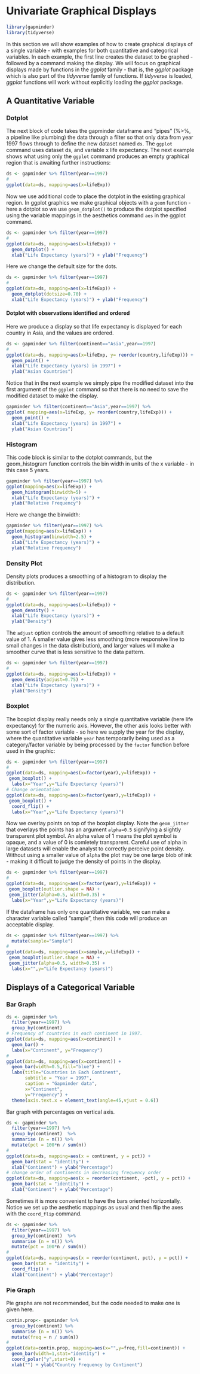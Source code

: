 # Univariate Graphical Displays {#UnivariateGraphicalDisplays}

```r
library(gapminder)
library(tidyverse)
```


In this section we will show examples of how to create graphical displays of a single variable - with examples for both quantitative and categorical variables. 
In each example, the first line creates the dataset to be graphed - followed by a command making the display.  We will focus on graphical displays made by functions in the *ggplot* family - that is, the *ggplot* package which is also part of the *tidyverse* family of functions.  If *tidyverse* is loaded, *ggplot* functions will work without explicitly loading the *ggplot* package.


## A Quantitative Variable

### Dotplot

The next block of code takes the gapminder dataframe and "pipes" (%>%, a pipeline like plumbing) the data through a filter so that only data from year 1997 flows through to define the new dataset named `ds`.  The `ggplot` command uses dataset ds, and variable x life expectancy.  The next example shows what using only the `ggplot` command produces an empty graphical region that is awaiting further instructions:

```r
ds <- gapminder %>% filter(year==1997) 
#
ggplot(data=ds, mapping=aes(x=lifeExp)) 
```

Now we use additional code to place the dotplot in the existing graphical region.  In ggplot graphics we make graphical objects with a `geom` function - here a dotplot so we use `geom_dotplot()` to produce the dotplot specified using the variable mappings in the aesthetics command `aes` in the ggplot command.  

```r
ds <- gapminder %>% filter(year==1997) 
#
ggplot(data=ds, mapping=aes(x=lifeExp)) + 
  geom_dotplot() + 
  xlab("Life Expectancy (years)") + ylab("Frequency")
```

Here we change the default size for the dots.
```r
ds <- gapminder %>% filter(year==1997) 
#
ggplot(data=ds, mapping=aes(x=lifeExp)) + 
  geom_dotplot(dotsize=0.70) + 
  xlab("Life Expectancy (years)") + ylab("Frequency")
```


#### Dotplot with observations identified and ordered

Here we produce a display so that life expectancy is displayed for each country in Asia, and the values are ordered.
```r
ds <- gapminder %>% filter(continent=="Asia",year==1997) 
#  
ggplot(data=ds, mapping=aes(x=lifeExp, y= reorder(country,lifeExp))) + 
  geom_point() + 
  xlab("Life Expectancy (years) in 1997") + 
  ylab("Asian Countries")
```

Notice that in the next example we simply pipe the modified dataset into the first argument of the `ggplot` command so that there is no need to save the modified dataset to make the display.
```r
gapminder %>% filter(continent=="Asia",year==1997) %>%
ggplot( mapping=aes(x=lifeExp, y= reorder(country,lifeExp))) + 
  geom_point() + 
  xlab("Life Expectancy (years) in 1997") + 
  ylab("Asian Countries")
```


### Histogram

This code block is similar to the dotplot commands, but the geom_histogram function controls the bin width in units of the x variable - in this case 5 years.
```r
gapminder %>% filter(year==1997) %>%
ggplot(mapping=aes(x=lifeExp)) + 
  geom_histogram(binwidth=5) + 
  xlab("Life Expectancy (years)") +
  ylab("Relative Frequency")
```

Here we change the binwidth:
```r
gapminder %>% filter(year==1997) %>%
ggplot(mapping=aes(x=lifeExp)) + 
  geom_histogram(binwidth=2.5) + 
  xlab("Life Expectancy (years)") +
  ylab("Relative Frequency")
```


### Density Plot

Density plots produces a smoothing of a histogram to display the distribution.
```r
ds <- gapminder %>% filter(year==1997)
#
ggplot(data=ds, mapping=aes(x=lifeExp)) + 
  geom_density() + 
  xlab("Life Expectancy (years)") +
  ylab("Density")
```

The `adjust` option controls the amount of smoothing relative to a default value of 1.  A smaller value gives less smoothing (more responsive line to small changes in the data distribution), and larger values will make a smoother curve that is less sensitive to the data pattern.
```r
ds <- gapminder %>% filter(year==1997)
#
ggplot(data=ds, mapping=aes(x=lifeExp)) + 
  geom_density(adjust=0.75) + 
  xlab("Life Expectancy (years)") +
  ylab("Density")
```

### Boxplot

The boxplot display really needs only a single quantitative variable (here life expectancy) for the numeric axis.  However, the other axis looks better with some 
sort of factor variable - so here we supply the year for the display, where the quantitative variable `year` has temporarily being used as a category/factor variable by being processed by the `factor` function before used in the graphic:
```r
ds <- gapminder %>% filter(year==1997) 
#
ggplot(data=ds, mapping=aes(x=factor(year),y=lifeExp)) +
 geom_boxplot() + 
  labs(x="Year",y="Life Expectancy (years)")
# Change orientation
ggplot(data=ds, mapping=aes(x=factor(year),y=lifeExp)) +
 geom_boxplot() + 
  coord_flip() + 
  labs(x="Year",y="Life Expectancy (years)")
```

Now we overlay points on top of the boxplot display.  Note the `geom_jitter` that overlays the points has an argument `alpha=0.5` signifying a slightly transparent plot symbol.  An alpha value of 1 means the plot symbol is opaque, and a value of 0 is comletely transparent.  Careful use of alpha in large datasets will enable the analyst to correctly perceive point density.  Without using a smaller value of `alpha` the plot may be one large blob of ink - making it difficult to judge the density of points in the display.

```r
ds <- gapminder %>% filter(year==1997) 
#
ggplot(data=ds, mapping=aes(x=factor(year),y=lifeExp)) +
 geom_boxplot(outlier.shape = NA) + 
 geom_jitter(alpha=0.5, width=0.35) +
  labs(x="Year",y="Life Expectancy (years)")
```


If the dataframe has only one quantitative variable, we can make a character variable called "sample", then this code will produce an acceptable display.

```r
ds <- gapminder %>% filter(year==1997) %>%
  mutate(sample="Sample")
#
ggplot(data=ds, mapping=aes(x=sample,y=lifeExp)) +
 geom_boxplot(outlier.shape = NA) + 
 geom_jitter(alpha=0.5, width=0.35) +
  labs(x="",y="Life Expectancy (years)")
```

## Displays of a Categorical Variable

### Bar Graph

```r
ds <- gapminder %>% 
  filter(year==1997) %>% 
  group_by(continent) 
# Frequency of countries in each continent in 1997.
ggplot(data=ds, mapping=aes(x=continent)) + 
  geom_bar() +
  labs(x="Continent", y="Frequency")
#
ggplot(data=ds, mapping=aes(x=continent)) + 
  geom_bar(width=0.5,fill="blue") +
  labs(title="Countries in Each Continent",
       subtitle = "Year = 1997",
       caption = "Gapminder data",
       x="Continent", 
       y="Frequency") +
  theme(axis.text.x = element_text(angle=45,vjust = 0.6))
```

Bar graph with percentages on vertical axis.

```r
ds <- gapminder %>% 
  filter(year==1997) %>% 
  group_by(continent)  %>%
  summarise (n = n()) %>%
  mutate(pct = 100*n / sum(n)) 
#
ggplot(data=ds, mapping=aes(x = continent, y = pct)) + 
  geom_bar(stat = "identity") + 
  xlab("Continent") + ylab("Percentage")
# change order of continents in decreasing frequency order
ggplot(data=ds, mapping=aes(x = reorder(continent, -pct), y = pct)) + 
  geom_bar(stat = "identity") + 
  xlab("Continent") + ylab("Percentage")
```

Sometimes it is more convenient to have the bars oriented horizontally.  Notice we set up the aesthetic mappings as usual and then flip the axes with the `coord_flip` command.

```r
ds <- gapminder %>% 
  filter(year==1997) %>% 
  group_by(continent)  %>%
  summarise (n = n()) %>%
  mutate(pct = 100*n / sum(n)) 
#
ggplot(data=ds, mapping=aes(x = reorder(continent, pct), y = pct)) + 
  geom_bar(stat = "identity") +
  coord_flip() +
  xlab("Continent") + ylab("Percentage")
```

### Pie Graph

Pie graphs are not recommended, but the code needed to make one is given here.
```r
contin.prop<- gapminder %>% 
  group_by(continent) %>%
  summarise (n = n()) %>%
  mutate(freq = n / sum(n))
#
ggplot(data=contin.prop, mapping=aes(x="",y=freq,fill=continent)) + 
  geom_bar(width=1,stat="identity") +
  coord_polar("y",start=0) +
  xlab("") + ylab("Country Frequency by Continent")
```

